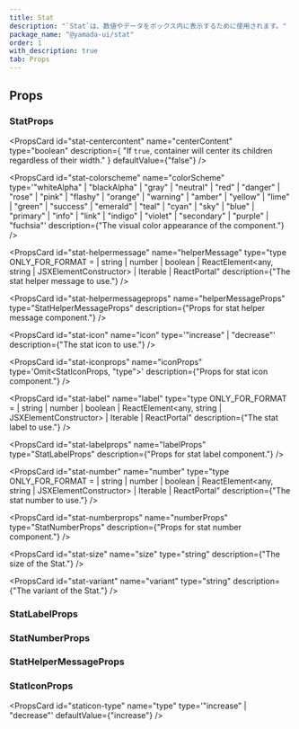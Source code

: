 ```yaml
---
title: Stat
description: "`Stat`は、数値やデータをボックス内に表示するために使用されます。"
package_name: "@yamada-ui/stat"
order: 1
with_description: true
tab: Props
---
```


## Props

### StatProps

<PropsCard
  id="stat-centercontent"
  name="centerContent"
  type="boolean"
  description={
    "If `true`, container will center its children regardless of their width."
  }
  defaultValue={"false"}
/>

<PropsCard
  id="stat-colorscheme"
  name="colorScheme"
  type='"whiteAlpha" | "blackAlpha" | "gray" | "neutral" | "red" | "danger" | "rose" | "pink" | "flashy" | "orange" | "warning" | "amber" | "yellow" | "lime" | "green" | "success" | "emerald" | "teal" | "cyan" | "sky" | "blue" | "primary" | "info" | "link" | "indigo" | "violet" | "secondary" | "purple" | "fuchsia"'
  description={"The visual color appearance of the component."}
/>

<PropsCard
  id="stat-helpermessage"
  name="helperMessage"
  type="type ONLY_FOR_FORMAT =
  | string
  | number
  | boolean
  | ReactElement<any, string | JSXElementConstructor<any>>
  | Iterable<ReactNode>
  | ReactPortal"
  description={"The stat helper message to use."}
/>

<PropsCard
  id="stat-helpermessageprops"
  name="helperMessageProps"
  type="StatHelperMessageProps"
  description={"Props for stat helper message component."}
/>

<PropsCard
  id="stat-icon"
  name="icon"
  type='"increase" | "decrease"'
  description={"The stat icon to use."}
/>

<PropsCard
  id="stat-iconprops"
  name="iconProps"
  type='Omit<StatIconProps, "type">'
  description={"Props for stat icon component."}
/>

<PropsCard
  id="stat-label"
  name="label"
  type="type ONLY_FOR_FORMAT =
  | string
  | number
  | boolean
  | ReactElement<any, string | JSXElementConstructor<any>>
  | Iterable<ReactNode>
  | ReactPortal"
  description={"The stat label to use."}
/>

<PropsCard
  id="stat-labelprops"
  name="labelProps"
  type="StatLabelProps"
  description={"Props for stat label component."}
/>

<PropsCard
  id="stat-number"
  name="number"
  type="type ONLY_FOR_FORMAT =
  | string
  | number
  | boolean
  | ReactElement<any, string | JSXElementConstructor<any>>
  | Iterable<ReactNode>
  | ReactPortal"
  description={"The stat number to use."}
/>

<PropsCard
  id="stat-numberprops"
  name="numberProps"
  type="StatNumberProps"
  description={"Props for stat number component."}
/>

<PropsCard
  id="stat-size"
  name="size"
  type="string"
  description={"The size of the Stat."}
/>

<PropsCard
  id="stat-variant"
  name="variant"
  type="string"
  description={"The variant of the Stat."}
/>

### StatLabelProps

### StatNumberProps

### StatHelperMessageProps

### StatIconProps

<PropsCard
  id="staticon-type"
  name="type"
  type='"increase" | "decrease"'
  defaultValue={"increase"}
/>
